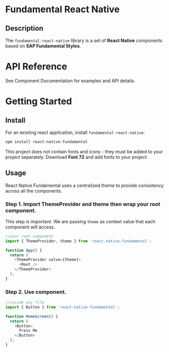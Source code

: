 
<Meta title="Overview" />

# Fundamental React Native

## Description

The `fundamental-react-native` library is a set of **React Native** components based on **SAP Fundamental Styles**.

# API Reference

See Component Documentation for examples and API details.

# Getting Started

## Install

For an existing react application, install `fundamental-react-native`:

```sh
npm install react-native-fundamental
```

This project does not contain fonts and icons - they must be added to your project separately. Download **Font 72** and add fonts to your project.

## Usage
React Native Fundamental uses a centralized theme to provide consistency across all the components.

### Step 1. Import ThemeProvider and theme then wrap your root component.

This step is important. We are passing `theme` as context value that each component will access.

```js
//your root component
import { ThemeProvider, theme } from 'react-native-fundamental';

function App() {
  return (
    <ThemeProvider value={theme}>
      <Root />
    </ThemeProvider>
  );
}
```

### Step 2. Use component.

```js
//inside any file
import { Button } from 'react-native-fundamental';

function HomeScreen() {
  return (
    <Button>
      Press Me
    </Button>
  );
}
```
